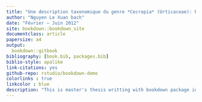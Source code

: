 ```yaml
--- 
title: "Une description taxonomique du genre *Cecropia* (Urticaceae): Réalisation d’une clef d’identification multi-entrées"
author: "Nguyen Le Xuan bach"
date: "Février – Juin 2012"
site: bookdown::bookdown_site
documentclass: article
papersize: a4
output: 
  bookdown::gitbook
bibliography: [book.bib, packages.bib]
biblio-style: apalike
link-citations: yes
github-repo: rstudio/bookdown-demo
colorlinks : true
linkcolor : blue
description: "This is master's thesis writting with bookdown package in R"
---
```



\pagenumbering{roman} 



